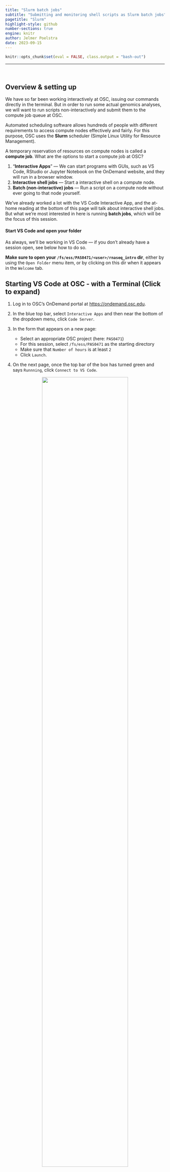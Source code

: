 ```yaml
---
title: "Slurm batch jobs"
subtitle: "Submitting and monitoring shell scripts as Slurm batch jobs"
pagetitle: "Slurm"
highlight-style: github
number-sections: true
engine: knitr
author: Jelmer Poelstra
date: 2023-09-15
---
```


```r
knitr::opts_chunk$set(eval = FALSE, class.output = "bash-out")
```

----

<br>

## Overview & setting up {-}

We have so far been working interactively at OSC,
issuing our commands directly in the terminal.
But in order to run some actual genomics analyses,
we will want to run scripts non-interactively and submit them to the compute job
queue at OSC.
  
Automated scheduling software allows hundreds of people with different
requirements to access compute nodes effectively and fairly.
For this purpose, OSC uses the **Slurm** scheduler
(Simple Linux Utility for Resource Management).

A temporary reservation of resources on compute nodes is called a **compute job**.
What are the options to start a compute job at OSC?

1. "**Interactive Apps**" &mdash; We can start programs with GUIs,
   such as VS Code, RStudio or Jupyter Notebook on the OnDemand website,
   and they will run in a browser window.
2. **Interactive shell jobs** &mdash; Start a interactive shell on a compute node.
3. **Batch (non-interactive) jobs** &mdash; Run a script on a compute node
   without ever going to that node yourself.

We've already worked a lot with the VS Code Interactive App,
and the at-home reading at the bottom of this page will talk about interactive
shell jobs.
But what we're most interested in here is running **batch jobs**,
which will be the focus of this session.

#### Start VS Code and open your folder {-}

As always, we'll be working in VS Code &mdash;
if you don't already have a session open, see below how to do so.

**Make sure to open your `/fs/ess/PAS0471/<user>/rnaseq_intro` dir**,
either by using the `Open Folder` menu item,
or by clicking on this dir when it appears in the `Welcome` tab.

:::{.callout-tip collapse="true"}
## Starting VS Code at OSC - with a Terminal (Click to expand)
1. Log in to OSC's OnDemand portal at <https://ondemand.osc.edu>.

2. In the blue top bar, select `Interactive Apps`
   and then near the bottom of the dropdown menu, click `Code Server`.

3. In the form that appears on a new page:
   - Select an appropriate OSC project (here: `PAS0471`)
   - For this session, select `/fs/ess/PAS0471` as the starting directory
   - Make sure that `Number of hours` is at least `2`
   - Click `Launch`.

4. On the next page, once the top bar of the box has turned green
   and says `Runnning`, click `Connect to VS Code`.

<figure><p align="center"><img src=img/osc-code-launch_ed.png width="80%"></p></figure>

5. Open a Terminal by clicking
   &nbsp; {{< fa bars >}} &nbsp; => `Terminal` => `New Terminal`.
   (Or use one of the keyboard shortcuts:
   <kbd>Ctrl</kbd>+<kbd>\`</kbd> (backtick) or
   <kbd>Ctrl</kbd>+<kbd>Shift</kbd>+<kbd>C</kbd>.)

6. In the `Welcome` tab under `Recent`,
   you should see your `/fs/ess/PAS0471/<user>/rnaseq_intro` dir listed:
   click on that to open it.
   Alternatively, use
   &nbsp; {{< fa bars >}} &nbsp; => &nbsp; `File` &nbsp; => &nbsp; `Open Folder`
   to open that dir in VS Code.
:::

:::{.callout-warning collapse="true"}
#### Don't have your own dir with the data? (Click to expand)
If you missed the last session, or deleted your `rnaseq_intro` dir entirely,
run these commands to get a (fresh) copy of all files you should have so far:

```bash
mkdir -p /fs/ess/PAS0471/$USER/rnaseq_intro
cp -r /fs/ess/PAS0471/demo/202307_rnaseq /fs/ess/PAS0471/$USER/rnaseq_intro
```

And if you do have an `rnaseq_intro` dir,
but you want to start over because you moved or removed some of the files
while practicing, then delete the dir before your run the commands above:

```bash
rm -r /fs/ess/PAS0471/$USER/rnaseq_intro
```

You should have at least the following files in this dir:

```.bash-out
/fs/ess/PAS0471/demo/202307_rnaseq
├── data
│   └── fastq
│       ├── ASPC1_A178V_R1.fastq.gz
│       ├── ASPC1_A178V_R2.fastq.gz
│       ├── ASPC1_G31V_R1.fastq.gz
│       ├── ASPC1_G31V_R2.fastq.gz
│       ├── md5sums.txt
│       ├── Miapaca2_A178V_R1.fastq.gz
│       ├── Miapaca2_A178V_R2.fastq.gz
│       ├── Miapaca2_G31V_R1.fastq.gz
│       └── Miapaca2_G31V_R2.fastq.gz
├── metadata
│   └── meta.tsv
└── README.md
│   └── ref
│       ├── GCF_000001405.40.fna
│       ├── GCF_000001405.40.gtf
```
:::

<br>

## Getting started with Slurm batch jobs

In requesting _batch jobs_,
we are asking the Slurm scheduler to **run a script on a compute node**[^1].
When doing so, we **stay in our current shell at our current node**
(whether that's a login or compute node),
and the script will run on a (different) compute node "out of sight".
Also, as we'll discuss in more detail below:

- Script output that would normally be printed to screen ("standard out")
  will end up in a "log" file
- There are commands for e.g. _monitoring_ whether the job is
  already/stillrunning, and _cancelling_ the job.

[^1]: It _is_ also possible to directly submit a command or set of commands
      using the `--wrap` option to `sbatch`, but we won't cover that here.

<br>

### The `sbatch` command

We use Slurm's **`sbatch` command to submit a batch job**.
Recall from the Bash scripting session that we can run a Bash script as follows:

```bash
bash sandbox/printname.sh Jane Doe
```
```.bash-out
First name: Jane
Last name: Doe
```

:::{.callout-caution collapse="true"}
## Can't find yesterday's `printname.sh` script?

- Open a new file in the `VS Code` editor
  (&nbsp; {{< fa bars >}} &nbsp; => &nbsp; `File` &nbsp; => &nbsp; `New File`)
  and save it as `printname.sh`
- Copy the code below into the script:
  
```bash
#!/bin/bash
set -ueo pipefail

first_name=$1
last_name=$2
  
echo "First name: $first_name"
echo "Last name: $last_name"
```
:::

The above command ran the script on our current node.
To instead submit the script to the Slurm queue,
we start by simply **replacing `bash` by `sbatch`**:

```bash
sbatch sandbox/printname.sh Jane Doe
```
``` .bash-out
srun: error: ERROR: Job invalid: Must specify account for job  
srun: error: Unable to allocate resources: Unspecified error
```

However, that didn't work.
As the error message "_Must specify account for job_" tries to tell us,
we need to indicate **which OSC Project** (or as Slurm puts it, "account")
we want to use for this compute job.

To specify the project/account,
we can use the `--account=` option followed by the OSC Project number:

```bash
sbatch --account=PAS0471 sandbox/printname.sh Jane Doe
```
```.bash-out
Submitted batch job 12431935
```

This means that our job was successfully submitted 
(No further output will be printed to your screen - we'll talk more about that below).
The job has a **unique identifier** among all compute jobs by all users
at OSC, and we can use this number to monitor and manage it.
All of us will therefore see a different job number pop up.

<br>

:::{.callout-note}
#### `sbatch` options _and_ script arguments

As you perhaps noticed in the command above,
we can use `sbatch` options _and_ script arguments in one command,
in the following order:

```bash
sbatch [sbatch-options] myscript.sh [script-arguments]
```

But, depending on the details of the script itself, all combinations of using
`sbatch` options and script arguments are possible:

```bash
sbatch printname.sh                             # No options/arguments for either
sbatch printname.sh Jane Doe                    # Script arguments but no sbatch option
sbatch --account=PAS0471 printname.sh           # sbatch option but no script arguments
sbatch --account=PAS0471 printname.sh Jane Doe  # Both sbatch option and script arguments
```

Not using the `--account` option, as in the first two examples above,
is possible when we specify this option _inside the script_,
as we'll see below.
:::

<br>

### Adding `sbatch` options in scripts

The `--account=` option is just one of out of _many_ options we can use
when reserving a compute job,
but is the only one that _always_ has to be specified
(including for batch jobs and for Interactive Apps).

Defaults exist for all other options,
such as the amount of time (1 hour) and the number of cores (1).
These options are all specified in the same way for interactive and
batch jobs, and we'll dive into them below.

Instead of specifying Slurm/`sbatch` options on the command-line when we submit
the script, we can also **add these options inside the script**.

This is handy because
even though we have so far only seen the `account=` option,
you often want to specify several options.
That would lead to very long `sbatch` commands.
Additionally, it can be practical to store a script's typical Slurm options
along with the script itself, so you don't have to remember them.

We add the options in the script using another type of special comment line
akin to the shebang line, marked by `#SBATCH`.
The equivalent of adding `--account=PAS0471` after `sbatch` on the command line
is a line in  a script that reads `#SBATCH --account=PAS0471`.

Just like the shebang line,
the `#SBATCH` line(s) should be at the top of the script.
Let's add one such line to the `printname.sh` script,
such that the first few lines read:

```bash
#!/bin/bash
#SBATCH --account=PAS0471

set -ueo pipefail

# (This is a partial script, don't run this directly in the terminal)
```

After having added this to the script,
we _can_ run our earlier `sbatch` command without options:

```bash
sbatch printname.sh Jane Doe
```

:::{.bash-out}
Submitted batch job 12431942
:::

After we submit the batch job, we **immediately get our prompt back**.
Everything else (job queuing and running) will happen out of our immediate view.
This allows us to submit many jobs at the same time &mdash;
we don't have to wait for other jobs to finish (or even to start).

:::{.callout-note}
## `sbatch` option precedence
Any `sbatch` option provided on the command line will override the equivalent
option provided inside the script.
This is sensible: we can provide "defaults" inside the script,
and change one or more of those when needed on the command line.
:::

:::{.callout-note}
## Running a script with `#SBATCH` in other contexts
Because `#SBATCH` lines are special _comment_ lines,
they will simply be ignored and not throw any errors when you run a script that
contains them in other contexts: when not running them as a batch job at OSC,
or even when running them on a computer without Slurm installed.
:::

<br>

### Where does the output go?

Above, we saw that when we ran the `printname.sh` script directly,
its output was printed to the screen,
whereas when we submitted it as a batch job,
all that was sprinted to screen was `Submitted batch job 12431942`.
So where did our output go?

**Our output ended up in a file** called `slurm-12431942.out`:
that is, `slurm-<job-number>.out`.
Since each job number is unique to a given job,
your file would have a different number in its name.
We might call this type of file a **Slurm log file**.

:::{.callout-caution collapse="true"}
## Any idea why we might not want batch job output printed to screen, even if we could? (Click to expand)

The power of submitting batch jobs is that you can submit many at once &mdash;
e.g. one per sample, running the same script.
If the output from all those scripts ends up on your screen,
things become a big mess, _and_ you have no lasting record of what happened.
:::

Let's take a look at the contents of the Slurm log file with the `cat` command:

```bash
# (Replace the number in the file name with whatever you got! - check with 'ls')
cat slurm-12431942.out
```
``` .bash-out
First name: Jane  
Last name: Doe
```

This file simply contains the output of the script that was printed to screen 
when we ran it with `bash` &mdash; nothing more and nothing less.

It's important to conceptually distinguish between two overall types of output
that a script may have:

- Output that is **printed to screen** when we directly run a script,
  such as what was produced by our `echo` statements,
  by any errors that may occur,
  and possibly by a program that we run in the script.[^2]
  As we saw, this output ends up in the **Slurm log file** when we submit
  the script as a batch job.

- Output of commands inside the script that we redirect to a file (`> myfile.txt`)
  or that automatically goes to an output file rather than being printed to screen.
  This type of output **will always end up in the very same files**
  regardless of whether we run the script directly (with `bash`) or as a batch job
  (with `sbatch`). 

[^2]: Technically, these are two different types of output,
      as we briefly touch on below: "standard output" and "standard error".

:::{.callout-tip}
## The working directory stays the same
Batch jobs start in the directory that they were submitted
from: that is, your working directory remains the same.
:::

<br>

## Monitoring batch jobs

### A sleepy script for practice

Let's use the following short script to practice monitoring and managing batch
and other compute jobs.
Open a new file in the `VS Code` editor
(&nbsp; {{< fa bars >}} &nbsp; => &nbsp; `File` &nbsp; => &nbsp; `New File`)
and save it as `sandbox/sleep.sh`, then copy the following into it:

```bash
#!/bin/bash
#SBATCH --account=PAS0471

echo "I will sleep for 30 seconds" > sleep.txt
sleep 30s
echo "I'm awake!"
```

:::{.exercise}

### Your turn: Batch job output recap {-}

Predict what would happen if you submit the `sleep.sh` script as a batch job 
(using `sbatch sandbox/sleep.sh`):

1. How many output files will this batch job produce?
2. What will be in each of those files?
3. In which directory will the file(s) appear?
4. In terms of output,
   what would have been different if we had run the script directly,
   i.e. using the command `bash sandbox/sleep.sh`?

Then, can test your predictions by running the script.

:::{.callout-tip collapse="true"}
## Solutions (Click to expand)

1. The script will produce 2 files:
    - `slurm-<job-number>.out`: The Slurm log file,
       containing output that would have otherwise been printed to the screen
    - `sleep.txt`: Containing the output that we redirected to this file in the script

2. They will contain:
    - `slurm-<job-number>.out`: _I'm awake!_
    - `sleep.txt`: _"I will sleep for 30 seconds"_

3. Both files will end up in your current working directory.
   Slurm log files always go to the directory from which you submitted the job.
   Slurm jobs also _run_ from the directory from which you submitted your job,
   and since we redirected the output simply to `sleep.txt`,
   that file was created in our working directory. 

4.  If we had run the script directly,
    the `slept.txt` would have also been created with the same content,
    but "_All done!_" would have been printed to the screen.
:::
:::

<br>

### Checking the status of our job

After we submit a job, it may be initially be waiting to be allocated resources:
i.e., it may be "queued" or "pending".
Then, the job will start _running_, and at some point it will stop running,
either because the script ran into and error, or because it completed.

How can we check the status of our batch job?
We can do so using the Slurm command **`squeue -u $USER -l`**, in which:

- Our username is specified with the `-u` option
  (without this, we would see _everyone's_ jobs)
- We used the environment variable `$USER`
  so that the very same code will work for everyone
  (you can also simply type your username if that's shorter or easier).
- We've added the `-l` (lowercase L, not the number 1!)
  option to get more verbose ("long") output.

Let's try that:

```bash
squeue -u $USER -l
```
```.bash-out
Mon Aug 21 15:47:42 2023
             JOBID PARTITION     NAME     USER    STATE       TIME TIME_LIMI  NODES NODELIST(REASON)
          23640814 condo-osu ondemand   jelmer  RUNNING       6:34   2:00:00      1 p0133
```

After a line with the date and time, and a header line,
you should see some information about a single compute job, as shown above:
_this is the Interactive App job that runs VS Code_.
That's not a "batch" job, but it is a compute job, and all compute jobs are listed
here.
In the table, we can see the following pieces of information about each job:

- `JOBID` &mdash; the job ID number,
- `PARTITION` &mdash;
  type of queue - here, we can tell it was submitted through OnDemand
- The `NAME` of the job
- The `USER` who submitted the job
- The `STATE` of the job, which is usually either `PENDING` (queued) or `RUNNING`.
  (As soon as a job finished, it will disappear from this list!)
- `TIME` &mdash; for how long the job has been running (here as minutes:seconds)
- The `TIME_LIMIT` &mdash; the amount of time you reserved for the job
  (here as hours:minutes:seconds)
- The number of `NODES` reserved for the job
- `NODELIST(REASON)` &mdash;
  When a job is running, this will show the ID of the node on which it is running.
  When a job is pending, it will (sort of) say why it is pending.

Let's also try this after submitting our `sleep.sh` script as a batch job:

```bash
sbatch sandbox/sleep.sh
```
``` .bash-out
Submitted batch job 12431945
```

We _may_ be able to catch the `STATE` being `PENDING` before the job starts:

```bash
squeue -u $USER -l
```
``` .bash-out
Mon Aug 21 15:48:26 2023
             JOBID PARTITION     NAME     USER    STATE       TIME TIME_LIMI  NODES NODELIST(REASON)
          12520046 serial-40 sleep.sh   jelmer  PENDING       0:00   1:00:00      1 (None)
          23640814 condo-osu ondemand   jelmer  RUNNING       7:12   2:00:00      1 p0133
```

But soon enough it should say `RUNNING` in the `STATE` column:

```sh
squeue -u $USER -l
```
``` .bash-out
Mon Aug 21 15:48:39 2023
             JOBID PARTITION     NAME     USER    STATE       TIME TIME_LIMI  NODES NODELIST(REASON)
          12520046 condo-osu sleep.sh   jelmer  RUNNING       0:12   1:00:00      1 p0133
          23640814 condo-osu ondemand   jelmer  RUNNING       8:15   2:00:00      1 p0133
```

The script should finish after 30 seconds (our command was `sleep 30s`),
after which the job will immediately disappear from the `squeue` listing &mdash;
only pending and running jobs are shown: 

```bash
squeue -u $USER -l
```
``` .bash-out
Mon Aug 21 15:49:26 2023
             JOBID PARTITION     NAME     USER    STATE       TIME TIME_LIMI  NODES NODELIST(REASON)
          23640814 condo-osu ondemand   jelmer  RUNNING       9:02   2:00:00      1 p0133
```

But we need to check our output file(s) to see if our script ran _successfully_!

```bash
cat sleep.txt
```
``` .bash-out
I will sleep for 30 seconds
```

```bash
cat slurm-12520046.out
```
``` .bash-out
I'm awake!
```

<br>

### Cancelling jobs (and other monitoring/managing commands)

Sometimes, you want to cancel one or more jobs,
because you realize you made a mistake
in the script or you used the wrong input files.
You can do so using `scancel`:

```bash
scancel 2979968        # Cancel job number 2979968
scancel -u $USER       # Cancel all your jobs
```

:::{.callout-note}
## Other job monitoring commands and options

- Check only a specific job by specifying the job ID, e.g `2979968`:

  ```bash
  squeue -j 2979968
  ```

- Only show running (not pending) jobs:
  
  ```bash
  squeue -u $USER -t RUNNING
  ```

- Update Slurm directives for a job that has already been submitted
  (this can only been done _before_ the job has started running):

  ```bash
  scontrol update job=<jobID> timeLimit=5:00:00
  ```
  
- Hold and release a pending (queued) job,
  e.g. when needing to update input file before it starts running:

  ```bash
  scontrol hold jobID        # Job won't start running until released
  scontrol release jobID     # Job is free to start
  ```

- You can see more details about any running or finished jobs,
  *including the amount of time it ran for*:
  
  ```bash
  scontrol show job 2526085   # For job 2526085

  # UserId=jelmer(33227) GroupId=PAS0471(3773) MCS_label=N/A
  # Priority=200005206 Nice=0 Account=pas0471 QOS=pitzer-default
  # JobState=RUNNING Reason=None Dependency=(null)
  # Requeue=1 Restarts=0 BatchFlag=1 Reboot=0 ExitCode=0:0
  # RunTime=00:02:00 TimeLimit=01:00:00 TimeMin=N/A
  # SubmitTime=2020-12-14T14:32:44 EligibleTime=2020-12-14T14:32:44
  # AccrueTime=2020-12-14T14:32:44
  # StartTime=2020-12-14T14:32:47 EndTime=2020-12-14T15:32:47 Deadline=N/A
  # SuspendTime=None SecsPreSuspend=0 LastSchedEval=2020-12-14T14:32:47
  # Partition=serial-40core AllocNode:Sid=pitzer-login01:57954
  # [...]
  ```
:::

<br>

## Common `sbatch` options

First off, note that many Slurm options have a corresponding long
(`--account=PAS0471`) and short format (`-A PAS0471`),
which can generally be used interchangeably.
For clarity, we'll stick to long format options here.

### `--account`: The OSC project

As seen above. _Always_ specify the project when submitting a batch job.

### `--time`: Time limit ("wall time")

Use the `--time` option to specify the maximum amount of time your job will run for.
**Your job gets killed as soon as it hits the specified time limit!**

_Wall time_ is a term meant to distinguish it from, say "core hours":
if a job runs for 2 hour and used 8 cores,
the wall time was 2 hours and the number of core hours was 2 x 8 = 16.
Some notes:

- You will only be charged for the time your job *actually used*,
  not what you reserved.
- The default time limit is 1 hour. Acceptable time formats include:
  - `minutes` (e.g. `60` => 60 minutes)
  - `hours:minutes:seconds` (e.g. `1:00:00` => 60 minutes)
  - `days-hours` (e.g. `2-12` => two-and-a-half days)
- For single-node jobs, up to 168 hours (7 days) can be requested.
  If that's not enough, you can request access to the `longserial` queue
  for jobs of up to 336 hours (14 days).

An example, where we ask for 1 hour:

```bash
#!/bin/bash
#SBATCH --time=1:00:00
```

:::{.callout-note}
## When in doubt, ask for more time
If you are uncertain about how much time your job will take
(i.e., how long it will take for your script / the program in your script
to finish),
then ask for more or even much more time than you think you will need.
This is because queuing times are generally not long at OSC,
_and_ because you won't be charged for reserved-but-not-used time.

That said, in general,
the "bigger" (more time, more cores, more memory) your job is,
the more likely it is that it will be pending for an appreciable amount of time.
Smaller jobs (requesting up to a few hours and cores) will
**almost always start running nearly instantly**.
Even big jobs (requesting, say, a day or more and 10 or more cores)
will often do so, but during busy times, you might have to wait for a while.
:::

::: {.exercise}
#### Your turn: exceed the time limit {-}

Modify the `sleep.sh` script
to make it run longer than the time you request for it with `--time`.
(Take into account that it does not seem to be possible to effectively request
a job that runs for less than 1 minute.)

If you succeed in exceeding the time limit, an error message will be printed &mdash;
where do you think it will go?
After waiting for the job to be killed after 60 seconds,
check if you were correct and what the exact error message is.

::: {.callout-tip collapse="true"}
#### Solution (Click to expand)

This script would do the trick,
where we request 1 minute of walltime while we let the script sleep for 80 seconds:

```bash
#!/bin/bash
#SBATCH --account=PAS0471
#SBATCH --time=1

echo "I will sleep for 80 seconds" > sleep.txt
sleep 80s
echo "I'm awake!"
```

This would result in the following type of error:

``` .bash-out
slurmstepd: error: *** JOB 23641567 ON p0133 CANCELLED AT 2023-08-21T16:35:24 DUE TO TIME LIMIT ***
```
:::
:::

<br>

### `--mem`: RAM memory

Use the `--mem` option to specify the maximum amount of RAM (Random Access Memory)
that your job can use:

- The default amount is 4 GB per core that you reserve.
  **This is often enough**, so it is fairly common to omit the `--mem` option.
- The default unit is MB (MegaBytes) &mdash; append `G` for GB
  (i.e. `100` means 100 MB, `10G` means 10 GB).
- Like with the time limit, your job gets killed when it hits the memory limit.
  Whereas you get a very clear Slurm error message when you hit the time limit
  (as seen in the exercise above),
  hitting the memory limit can result in a variety of errors,
  but look for keywords such as `Killed`, `Out of Memory` / `OOM`,
  and `Core Dumped`, as well as actual "dumped cores" in your working dir
  (large files with names like `core.<number>`, these can be deleted).

For example, to request 20 GB of RAM:

```sh
#!/bin/bash
#SBATCH --mem=20G
```

<br>

### Cores (& nodes and tasks)

There are several options to specify the number of nodes (≈ computers),
cores, or "tasks" (processes). 
These are separate but related options, and this is where things can get confusing!

- Slurm for the most part uses "**core**" and "**CPU**" interchangeably[^3].
  More generally, "**thread**" is *also* commonly used interchangeably 
  with core/CPU[^4].

[^3]: Even though technically, one CPU often contains multiple cores.
[^4]: Even though technically, one core often contains multiple threads.

- Running a program that uses multiple threads/cores/CPUs ("multi-threading")
  is common.
  In such cases, specify the number of threads/cores/CPUs `n` with
  **`--cpus-per-task=n`**
  (and keep `--nodes` and `--ntasks` at their defaults of 1).
  
  The program you're running may have an argument like `--cores` or `--threads`,
  which you should then set to `n` as well.
  
:::{.callout-note}
## Uncommon cases

- Only ask for **more than one node** when a program is parallelized with
  e.g. "MPI", which is uncommon in bioinformatics.
- For jobs with multiple processes (tasks),
  use `--ntasks=n` or `--ntasks-per-node=n` &mdash; also quite rare!
:::  

| Resource/use                  | short    | long                    | default
|-------------------------------|----------|-------------------------|:--------:| 
| **Nr. of cores/CPUs/threads (per task)**    | `-c 1`   | `--cpus-per-task=1`     | 1
| Nr. of "tasks" (processes) | `-n 1`   | `--ntasks=1`            | 1
| Nr. of tasks per node      | -        | `--ntasks-per-node=1`   | 1
| Nr. of nodes               | `-N 1`   | `--nodes=1`             | 1

An example, where we ask for 2 CPUs/cores/threads:

```bash
#!/bin/bash
#SBATCH --cpus-per-task=2
```

<br>

### `--output`: Slurm log files

As we saw above, by default, all output from a script that would normally
be printed to screen will end up in a Slurm log file when we submit the script
as a batch job.
This file will be created in the directory from which you submitted the script,
and will be called `slurm-<job-number>.out`, e.g. `slurm-12431942.out`.

But it is possible to change the name of this file.
For instance, it can be useful to include the **name of the program**
that the script runs,
so that it's easier to recognize this file later.

We can do this with the `--output` option,
e.g. `--output=slurm-fastqc.out` if we were running FastQC.

However,
you'll generally want to keep the batch job number in the file name too[^6].
Since we won't know the batch job number in advance, we need a trick here &mdash;
and that is to use
**`%j`, which represents the batch job number**:

```bash
#!/bin/bash
#SBATCH --output=slurm-fastqc-%j.out
```

[^6]: For instance, we might be running the FastQC script multiple times,
      and otherwise those would all have the same name and be overwritten.
      
:::{.callout-note}
## `stdout` and `stderr`

By default, two output streams "standard output" (`stdout`) and
"standard error" (`stderr`) are printed to screen and therefore also
both end up in the same Slurm log file,
but it is possible to separate them into different files.

Because `stderr`, as you might have guessed, often contains error messages,
it could be useful to have those in a separate file.
You can make that happen with the `--error` option,
e.g. `--error=slurm-fastqc-%j.err`.

However, reality is more messy:
some programs print their main output not to a file but to standard out,
and their logging output, errors and regular messages alike, to standard error.
Yet other programs use `stdout` or `stderr` for _all_ messages.

**I therefore usually only specify `--output`, such that both streams**
**end up in that file.**
:::

<br>

## At-home reading: `sbatch` option overview & interactive jobs {-}

### Table with `sbatch` options {-}

This includes all the discussed options, and a couple more useful ones:

| Resource/use                  | short      | long                 | default
|-------------------------------|------------|----------------------|:---------:|
| Project to be billed          | `-A PAS0471` | `--account=PAS0471`    | _N/A_
| Time limit                    | `-t 4:00:00` | `--time=4:00:00`      | 1:00:00
| Nr of nodes                   | `-N 1`       | `--nodes=1`            | 1
| Nr of cores                   | `-c 1`       | `--cpus-per-task=1`    | 1
| Nr of "tasks" (processes)     | `-n 1`      | `--ntasks=1`           | 1
| Nr of tasks per node          | -          | `--ntasks-per-node`   | 1
| Memory limit per node         | -          | `--mem=4G`             | *(4G)*
| Log output file (%j = job number)    | `-o`       |  `--output=slurm-fastqc-%j.out`
| Error output (*stderr*)              | `-e`       | `--error=slurm-fastqc-%j.err`
| Job name (displayed in the queue)    | -        | `--job-name=fastqc`
| Partition (=queue type)              | -        | `--partition=longserial` <br> `--partition=hugemem`
| Get email when job starts, ends, fails, <br> or all of the above | -        | `--mail-type=START` <br> `--mail-type=END` <br> `--mail-type=FAIL` <br> `--mail-type=ALL`
| Let job begin at/after specific time | -        | `--begin=2021-02-01T12:00:00`
| Let job begin after other job is done | -      | `--dependency=afterany:123456`

<br>

### Interactive shell jobs {-}

Interactive shell jobs will grant you interactive shell access on a compute node.
Working in an interactive shell job is operationally identical to working on
a login node as we've been doing so far, but
**the difference is that it's now okay to use significant computing resources**.
(How much and for how long depends on what you reserve.)

#### Using `srun` {-}

A couple of different commands can be used to start an interactive shell job.
I prefer the general `srun` command[^1],
which we can use with `--pty /bin/bash` added to get an interactive Bash shell.

[^1]: Other options: `salloc` works almost identically to `srun`,
      whereas `sinteractive` is an OSC convenience wrapper but with more
      limited options.
     
```bash
srun --account=PAS0471 --pty /bin/bash
```

:::{.bash-out}
srun: job 12431932 queued and waiting for resources  
srun: job 12431932 has been allocated resources

[...regular login info, such as quota, not shown...]

[jelmer@p0133 PAS0471]$
:::

There we go! First some Slurm scheduling info was printed to screen:
initially, the job was queued, and then it was "allocated resources":
that is, computing resources such as a compute node were reserved for the job.
After that:

- The job starts and because we've reserved an _interactive_ shell job,
  a new Bash shell is initiated:
  for that reason, we get to see our regular login info once again.

- We have now moved to the **compute node** at which our interactive job is running,
  so you should have a different `p` number in your prompt
  (And if you were on a login node before
  -but this is never the case if you are running VS Code through OnDemand-,
  your prompt switched from something like `[jelmer@pitzer-login04 PAS0471]$`).
